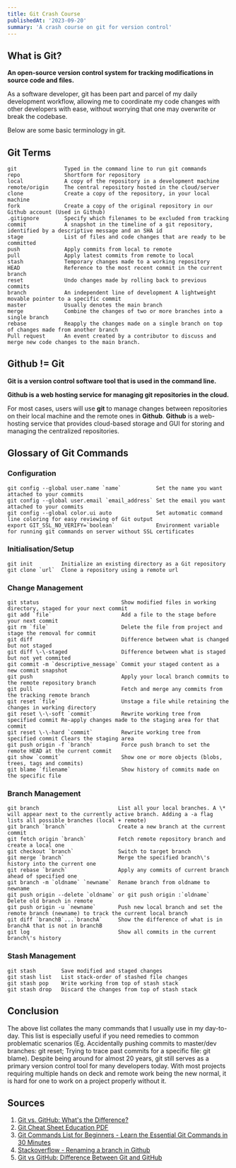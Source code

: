 ```yaml
---
title: Git Crash Course
publishedAt: '2023-09-20'
summary: 'A crash course on git for version control'
---
```


## What is Git?

<b>An open-source version control system for tracking modifications in source code and files.</b>

As a software developer, git has been part and parcel of my daily development workflow, allowing me to coordinate my code changes with other developers with ease, without worrying that one may overwrite or break the codebase.

Below are some basic terminology in git.

## Git Terms                                                                                             
```
git               Typed in the command line to run git commands                                           
repo              Shortform for repository                                                                             
local             A copy of the repository in a development machine                                              
remote/origin     The central repository hosted in the cloud/server                                                    
clone             Create a copy of the repository, in your local machine                                              
fork              Create a copy of the original repository in our Github account (Used in Github)                 
.gitignore        Specify which filenames to be excluded from tracking                                               
commit            A snapshot in the timeline of a git repository, identified by a descriptive message and an SHA id 
stage             List of files and code changes that are ready to be committed                                        
push              Apply commits from local to remote                                                                 
pull              Apply latest commits from remote to local                                                          
stash             Temporary changes made to a working repository                                                       
HEAD              Reference to the most recent commit in the current branch                                            
reset             Undo changes made by rolling back to previous commits                                                
branch            An independent line of development A lightweight movable pointer to a specific commit             
master            Usually denotes the main branch                                                                              
merge             Combine the changes of two or more branches into a single branch                                    
rebase            Reapply the changes made on a single branch on top of changes made from another branch          
Pull request      An event created by a contributor to discuss and merge new code changes to the main branch.          
```

## Github != Git
	
<b>Git is a version control software tool that is used in the command line.</b>

<b>Github is a web hosting service for managing git repositories in the cloud.</b>

For most cases, users will use **git** to manage changes between repositories on their local machine and the remote ones in **Github**. **Github** is a web-hosting service that provides cloud-based storage and GUI for storing and managing the centralized repositories.

## Glossary of Git Commands

### Configuration                                                                                                                       
```
git config --global user.name `name`           Set the name you want attached to your commits                      
git config --global user.email `email_address` Set the email you want attached to your commits                     
git config --global color.ui auto              Set automatic command line coloring for easy reviewing of Git output            
export GIT_SSL_NO_VERIFY=`boolean`             Environment variable for running git commands on server without SSL certificates 
```
### Initialisation/Setup    
```                                                    
git init         Initialize an existing directory as a Git repository  
git clone `url`  Clone a repository using a remote url                 
```

### Change Management
```                                                                                                                                 
git status                          Show modified files in working directory, staged for your next commit                                    
git add `file`                      Add a file to the stage before your next commit                                                   
git rm `file`                       Delete the file from project and stage the removal for commit                                            
git diff                            Difference between what is changed but not staged                                                         
git diff \-\-staged                 Difference between what is staged but not yet commited                                                    
git commit -m `descriptive_message` Commit your staged content as a new commit snapshot                                                      
git push                            Apply your local branch commits to the remote repository branch                                         
git pull                            Fetch and merge any commits from the tracking remote branch                                               
git reset `file`                    Unstage a file while retaining the changes in working directory                                           
git reset \-\-soft `commit`         Rewrite working tree from specified commit Re-apply changes made to the staging area for that commit 
git reset \-\-hard `commit`         Rewrite working tree from specified commit Clears the staging area                                       
git push origin -f `branch`         Force push branch to set the remote HEAD at the current commit                                 
git show `commit`                   Show one or more objects (blobs, trees, tags and commits)                                                
git blame `filename`                Show history of commits made on the specific file                                                        
```

### Branch Management         
```                                                                                                                                                                                                           
git branch                         List all your local branches. A \* will appear next to the currently active branch. Adding a -a flag lists all possible branches (local + remote) 
git branch `branch`                Create a new branch at the current commit                                                                                                               
git fetch origin `branch`          Fetch remote repository branch and create a local one                                                                                                                      
git checkout `branch`              Switch to target branch                                                                                                                                
git merge `branch`                 Merge the specified branch\'s history into the current one                                                                                               
git rebase `branch`                Apply any commits of current branch ahead of specified one                                                                                             
git branch -m `oldname` `newname`  Rename branch from oldname to newname                                                                                                                   
git push origin --delete `oldname` or git push origin :`oldname` Delete old branch in remote                                                                                                                             
git push origin -u `newname`       Push new local branch and set the remote branch (newname) to track the current local branch                                                        
git diff `branchB`...`branchA`     Show the difference of what is in branchA that is not in branchB                                                                                              
git log                            Show all commits in the current branch\'s history                                                                                                        
```
### Stash Management                                              
```
git stash        Save modified and staged changes            
git stash list   List stack-order of stashed file changes    
git stash pop    Write working from top of stash stack       
git stash drop   Discard the changes from top of stash stack 
```
## Conclusion

The above list collates the many commands that I usually use in my day-to-day. This list is especially useful if you need remedies to common problematic scenarios (Eg. Accidentally pushing commits to master/dev branches: git reset; Trying to trace past commits for a specific file: git blame). Despite being around for almost 20 years, git still serves as a primary version control tool for many developers today. With most projects requiring multiple hands on deck and remote work being the new normal, it is hard for one to work on a project properly without it.

## Sources
1. [Git vs. GitHub: What's the Difference?](https://devmountain.com/blog/git-vs-github-whats-the-difference/)
2. [Git Cheat Sheet Education PDF](https://education.github.com/git-cheat-sheet-education.pdf)
3. [Git Commands List for Beginners - Learn the Essential Git Commands in 30 Minutes](https://intellipaat.com/blog/tutorial/devops-tutorial/git-commands/)
4. [Stackoverflow - Renaming a branch in Github](https://stackoverflow.com/questions/9524933/renaming-a-branch-in-github)
5. [Git vs GitHub: Difference Between Git and GitHub](https://www.simplilearn.com/tutorials/git-tutorial/git-vs-github)